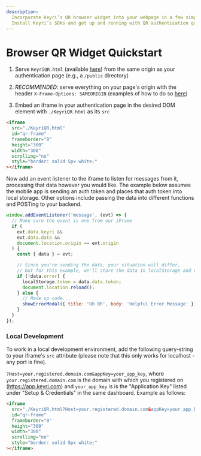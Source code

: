 ```yaml
---
description:
  Incorporate Keyri’s QR browser widget into your webpage in a few simple steps.
  Install Keyri’s SDKs and get up and running with QR authentication quickly.
---
```


# Browser QR Widget Quickstart

1.  Serve `KeyriQR.html` (available
    [here](https://raw.githubusercontent.com/Keyri-Co/library-keyri-connect/main/KeyriQR.html))
    from the same origin as your authentication page (e.g., a `/public`
    directory)

2.  _RECOMMENDED_: serve everything on your page's origin with the header
    `X-Frame-Options: SAMEORIGIN` (examples of how to do so
    [here](https://developer.mozilla.org/en-US/docs/Web/HTTP/Headers/X-Frame-Options#examples))[](https://developer.mozilla.org/en-US/docs/Web/HTTP/Headers/X-Frame-Options#examples)

3.  Embed an iframe in your authentication page in the desired DOM element with
    `./KeyriQR.html` as its `src`

```html copy {2}
<iframe
  src="./KeyriQR.html"
  id="qr-frame"
  frameborder="0"
  height="300"
  width="300"
  scrolling="no"
  style="border: solid 5px white;"
></iframe>
```

Now add an event listener to the iframe to listen for messages from it,
processing that data however you would like. The example below assumes the
mobile app is sending an auth token and places that auth token into local
storage. Other options include passing the data into different functions and
POSTing to your backend.

```javascript copy
window.addEventListener('message', (evt) => {
  // Make sure the event is one from our iFrame
  if (
    evt.data.keyri &&
    evt.data.data &&
    document.location.origin == evt.origin
  ) {
    const { data } = evt;

    // Since you're sending the data, your situation will differ,
    // but for this example, we'll store the data in localStorage and reload
    if (!data.error) {
      localStorage.token = data.data.token;
      document.location.reload();
    } else {
      // Made up code...
      showErrorModal({ title: 'Uh Oh', body: 'Helpful Error Message' });
    }
  }
});
```

### Local Development

To work in a local development environment, add the following query-string to
your iframe's `src` attribute (please note that this only works for localhost -
any port is fine).

`?Host=your.registered.domain.com&appKey=your_app_key`, where
`your.registered.domain.com` is the domain with which you registered on
(https://app.keyri.com) and `your_app_key` is is the "Application Key" listed
under "Setup & Credentials" in the same dashboard. Example as follows:

```html copy {2}
<iframe
  src="./KeyriQR.html?Host=your.registered.domain.com&appKey=your_app_key"
  id="qr-frame"
  frameborder="0"
  height="300"
  width="300"
  scrolling="no"
  style="border: solid 5px white;"
></iframe>
```
